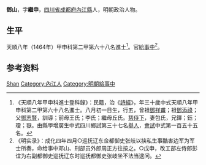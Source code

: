 {{明清人物信息框
| 姓名 = 鄧山
| 原名 =
| 圖片名稱= 
| 圖片大小 =
| 圖片說明 = 
| 最高職務 =
| 國家 = 大明 
| 爵位 =
| 籍貫 = [[四川省|四川省]][[成都府|成都府]][[內江縣|內江縣]]
| 族裔 = 
| 旗籍 = 
| 字號 = 
| 諡號 =
| 出生日期 = 八月初一日
| 出生地點 =
| 逝世日期 = 卒年不詳
| 逝世地點 =
| 墓葬 =
| 配偶 = 包氏
| 親屬 = 曾祖[[鄧祥甫|鄧祥甫]]，祖[[鄧添祿|鄧添祿]]<br>父[[鄧志賢|鄧志賢]]，前母王氏；李氏；繼母丘氏
| 出身 =
* 天順八年甲申科進士出身
| 經歷 =
| 著作 =  
}}
'''鄧山'''{{BD|1435年||？年||}}，字'''繼申'''，[[四川省|四川省]][[成都府|成都府]][[內江縣|內江縣]]人，明朝政治人物。

== 生平 ==
天順八年（1464年）甲申科第二甲第六十八名進士<ref>《天順八年甲申科進士登科錄》：民籍，治《[[詩經|詩經]]》，年三十歲中式天順八年甲申科第二甲第六十八名進士。八月初一日生，行五，曾祖[[鄧祥甫|鄧祥甫]]；祖[[鄧添祿|鄧添祿]]；父[[鄧志賢|鄧志賢]]，訓導；前母王氏；李氏；繼母丘氏。[[慈侍下|慈侍下]]，妻包氏，兄鐸；鈺；瓊；嶽。由縣學增廣生中式四川鄉試第三十七名[[舉人|舉人]]，[[會試|會試]]中式第一百五十五名。</ref>。官[[給事中|給事中]]<ref>《明实录》：成化四年四月○巡抚辽东佥都御史张岐以挟私生事酷害边军为军士所奏，命给事中邓山、刑部员外郎周正方往按之。○戊申，改工部左侍郎彭谊为右副都御史巡抚辽东时巡抚都御史张岐坐不法当逮问。</ref>。

== 参考资料 ==
{{reflist}}

{{天順八年甲申科殿试金榜}}

{{Authority control}}
{{DEFAULTSORT:Deng鄧}}
[[Category:邓姓|Shan]]
[[Category:內江人|Category:內江人]]
[[Category:明朝給事中|Category:明朝給事中]]

{{明朝人物小作品}}